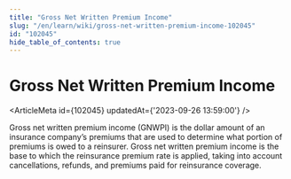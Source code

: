 ```yaml
---
title: "Gross Net Written Premium Income"
slug: "/en/learn/wiki/gross-net-written-premium-income-102045"
id: "102045"
hide_table_of_contents: true
---
```



# Gross Net Written Premium Income

<ArticleMeta id={102045} updatedAt={'2023-09-26 13:59:00'} />
<div className='border-solid border-b border-t-0 my-4 border-[var(--ifm-color-gray-300)]' />

Gross net written premium income (GNWPI) is the dollar amount of an insurance company’s premiums that are used to determine what portion of premiums is owed to a reinsurer. Gross net written premium income is the base to which the reinsurance premium rate is applied, taking into account cancellations, refunds, and premiums paid for reinsurance coverage.
